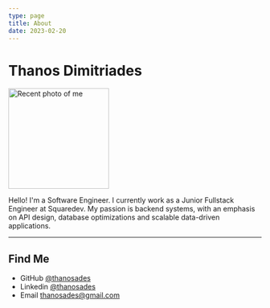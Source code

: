 ```yaml
---
type: page
title: About
date: 2023-02-20
---
```



# Thanos Dimitriades

<Image className="avatar" src="/images/avatar.jpg" alt="Recent photo of me" width="200px" height="200px" />

Hello! I'm a Software Engineer. I currently work as a Junior Fullstack Engineer at Squaredev. 
My passion is backend systems, with an emphasis on API design, database optimizations and scalable data-driven applications.

---
## Find Me

- GitHub [@thanosades](https://github.com/thanosades)
- Linkedin [@thanosades](https://linkedin.com/in/thanosades)
- Email thanosades@gmail.com
